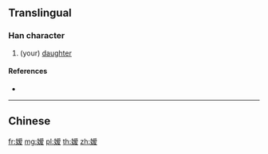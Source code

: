 {{character info/new}}
{{also|嬡}}
==Translingual==

===Han character===
{{Han char|rn=38|rad=女|as=10|sn=13|four=|canj=VBBE,XVBBE|ids=⿰女爱}}

# (your) [[daughter]]

====References====
* {{Han ref|kx=0269.181|hdz=21072.120|uh=5AD2|ud=23250}}

----

==Chinese==
{{zh-see|嬡}}

[[fr:嫒]]
[[mg:嫒]]
[[pl:嫒]]
[[th:嫒]]
[[zh:嫒]]